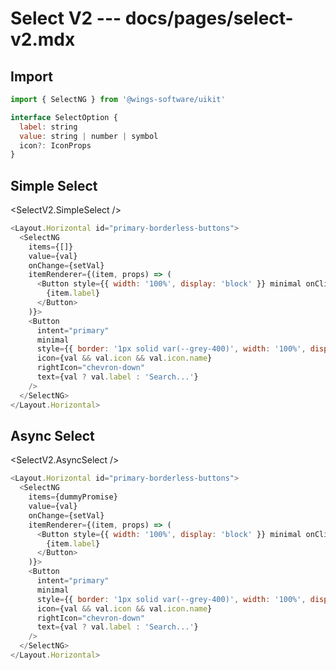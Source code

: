 # Select V2 --- docs/pages/select-v2.mdx


## Import

```js
import { SelectNG } from '@wings-software/uikit'
```

```js
interface SelectOption {
  label: string
  value: string | number | symbol
  icon?: IconProps
}

```

## Simple Select

<SelectV2.SimpleSelect />

```js
<Layout.Horizontal id="primary-borderless-buttons">
  <SelectNG
    items={[]}
    value={val}
    onChange={setVal}
    itemRenderer={(item, props) => (
      <Button style={{ width: '100%', display: 'block' }} minimal onClick={props.handleClick}>
        {item.label}
      </Button>
    )}>
    <Button
      intent="primary"
      minimal
      style={{ border: '1px solid var(--grey-400)', width: '100%', display: 'block' }}
      icon={val && val.icon && val.icon.name}
      rightIcon="chevron-down"
      text={val ? val.label : 'Search...'}
    />
  </SelectNG>
</Layout.Horizontal>
```

## Async Select

<SelectV2.AsyncSelect />

```js
<Layout.Horizontal id="primary-borderless-buttons">
  <SelectNG
    items={dummyPromise}
    value={val}
    onChange={setVal}
    itemRenderer={(item, props) => (
      <Button style={{ width: '100%', display: 'block' }} minimal onClick={props.handleClick}>
        {item.label}
      </Button>
    )}>
    <Button
      intent="primary"
      minimal
      style={{ border: '1px solid var(--grey-400)', width: '100%', display: 'block' }}
      icon={val && val.icon && val.icon.name}
      rightIcon="chevron-down"
      text={val ? val.label : 'Search...'}
    />
  </SelectNG>
</Layout.Horizontal>
```
